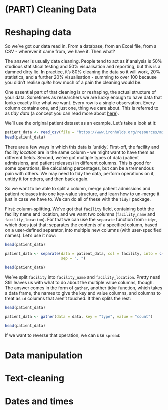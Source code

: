 # (PART) Cleaning Data {-}

# Reshaping data

So we've got our data read in. From a database, from an Excel file, from a CSV - wherever it came from, we have it. Then what?

The answer is usually data cleaning. People tend to act as if analysis is 50% studious statistical testing and 50% visualisation and reporting, but this is a damned dirty lie. In practice, it's 80% cleaning the data so it will work, 20% statistics, and a further 20% visualisation - summing to over 100 because you didn't realise *quite* how much of a pain the cleaning would be.

One essential part of that cleaning is or reshaping, the actual structure of your data. Sometimes as researchers we are lucky enough to have data that looks exactly like what we want. Every row is a single observation. Every column contains one, and just one, thing we care about. This is referred to as *tidy data* (a concept you can read more about [here](http://vita.had.co.nz/papers/tidy-data.html)).

We'll use the original patient dataset as an example. Let's take a look at it:

```r
patient_data <- read_csv(file = "https://www.ironholds.org/resources/misc/patient_data.csv")
head(patient_data)

```

There are a few ways in which this data is 'untidy'. First-off, the facility and facility *location* are in the same column - we might want to have them as different fields. Second, we've got multiple types of data (patient admissions, and patient releases) in different columns. This is good for some operations, like calculating percentages, but can be a tremendous pain with others. We may need to tidy the data, perform operations on it, untidy it for others, and then back again.

So we want to be able to split a column, merge patient admissions and patient releases into one key-value structure, and learn how to un-merge it just in case we have to. We can do all of these with the `tidyr` package.

First: column-splitting. We've got that `facility` field, containing both the facility name and location, and we want two columns (`facility_name` and `facility_location`). For that we can use the `separate` function from `tidyr`, which does just that: separates the contents of a specified column, based on a user-defined separator, into multiple new columns (with user-specified names). Let's use it now:

```r
head(patient_data)

patient_data <- separate(data = patient_data, col = facility, into = c("facility_name", "facility_location"),
                         sep = ", ")

head(patient_data)
```

We've split `facility` into `facility_name` and `facility_location`. Pretty neat! Still leaves us with what to do about the multiple value columns, though. The answer comes in the form of `gather`, another tidyr function, which takes a data frame, the names to give the key and value columns, and columns to treat as `id` columns that aren't touched. It then splits the rest:

```r
head(patient_data)

patient_data <- gather(data = data, key = "type", value = "count")

head(patient_data)
```

If we want to reverse that operation, we can use `spread`:


# Data manipulation


# Text-cleaning

# Dates and times
